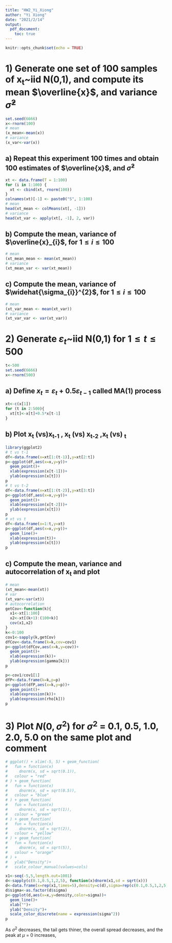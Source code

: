 ```yaml
---
title: "HW2_Yi_Xiong"
author: "Yi Xiong"
date: "2021/2/14"
output: 
  pdf_document:
    toc: true
---
```


```r
knitr::opts_chunk$set(echo = TRUE)
```

# 1) Generate one set of 100 samples of x~t~\~iid N(0,1), and compute its mean $\overline{x}$, and variance $\widehat{\sigma }^{2}$

```r
set.seed(6666)
x<-rnorm(100)
# mean
(x_mean<-mean(x))
# variance
(x_var<-var(x))
```

## a) Repeat this experiment 100 times and obtain 100 estimates of $\overline{x}$, and $\widehat{\sigma }^{2}$

```r
xt <- data.frame(T = 1:100)
for (i in 1:100) {
  xt <- cbind(xt, rnorm(100))
}
colnames(xt)[-1] <- paste0("S", 1:100)
# mean
head(xt_mean <- colMeans(xt[, -1]))
# variance
head(xt_var <- apply(xt[, -1], 2, var))
```

## b) Compute the mean, variance of $\overline{x}_{i}$, for $1\leq i\leq 100$

```r
# mean
(xt_mean_mean <- mean(xt_mean))
# variance
(xt_mean_var <- var(xt_mean))
```

## c) Compute the mean, variance of $\widehat{\sigma_{i}}^{2}$, for $1\leq i\leq 100$

```r
# mean
(xt_var_mean <- mean(xt_var))
# variance
(xt_var_var <- var(xt_var))
```

# 2) Generate $\varepsilon _{t}$\~iid N(0,1) for $1\leq t\leq 500$

```r
t<-500
set.seed(6666)
x<-rnorm(500)
```

## a) Define $x_{t}=\varepsilon _{t}+0.5\varepsilon _{t-1}$ called MA(1) process

```r
xt<-c(x[1])
for (t in 2:500){
  xt[t]<-x[t]+0.5*x[t-1]
}
```

## b) Plot x~t~ (vs)x~t-1~ , x~t~ (vs) x~t-2~ ,x~t~ (vs) ~t~

```r
library(ggplot2)
# t vs t-1
df<-data.frame(x=xt[1:(t-1)],y=xt[2:t])
p<-ggplot(df,aes(x=x,y=y))+
  geom_point()+
  xlab(expression(x[t-1]))+
  ylab(expression(x[t]))
p
# t vs t-2
df<-data.frame(x=xt[1:(t-2)],y=xt[3:t])
p<-ggplot(df,aes(x=x,y=y))+
  geom_point()+
  xlab(expression(x[t-2]))+
  ylab(expression(x[t]))
p
# xt vs t
df<-data.frame(x=1:t,y=xt)
p<-ggplot(df,aes(x=x,y=y))+
  geom_line()+
  xlab(expression(t))+
  ylab(expression(x[t]))
p
```

## c) Compute the mean, variance and autocorrelation of x~t~ and plot

```r
# mean
(xt_mean<-mean(xt))
# var
(xt_var<-var(xt))
# autocorrelation
getCov<-function(k){
  x1<-xt[1:100]
  x2<-xt[(k+1):(100+k)]
  cov(x1,x2)
}
k<-0:100
cov1<-sapply(k,getCov)
dfCov<-data.frame(k=k,cov=cov1)
p<-ggplot(dfCov,aes(x=k,y=cov))+
  geom_point()+
  xlab(expression(k))+
  ylab(expression(gamma[k]))
p

p<-cov1/cov1[1]
dfP<-data.frame(k=k,p=p)
p<-ggplot(dfP,aes(x=k,y=p))+
  geom_point()+
  xlab(expression(k))+
  ylab(expression(rho[k]))
p
```

# 3) Plot $N\left( 0,\sigma ^{2}\right)$ for $\sigma ^{2}$ = 0.1, 0.5, 1.0, 2.0, 5.0 on the same plot and comment

```r
# ggplot() + xlim(-5, 5) + geom_function(
#   fun = function(x)
#     dnorm(x, sd = sqrt(0.1)),
#   colour = "red"
# ) + geom_function(
#   fun = function(x)
#     dnorm(x, sd = sqrt(0.5)),
#   colour = "blue"
# ) + geom_function(
#   fun = function(x)
#     dnorm(x, sd = sqrt(1)),
#   colour = "green"
# ) + geom_function(
#   fun = function(x)
#     dnorm(x, sd = sqrt(2)),
#   colour = "yellow"
# ) + geom_function(
#   fun = function(x)
#     dnorm(x, sd = sqrt(5)),
#   colour = "orange"
# ) +
#   ylab("Density")+
#   scale_colour_manual(values=cols)

x1<-seq(-5,5,length.out=1001)
d<-sapply(c(0.1,0.5,1,2,5), function(x)dnorm(x1,sd = sqrt(x)))
d<-data.frame(x=rep(x1,times=5),density=c(d),sigma=rep(c(0.1,0.5,1,2,5),each=1001))
d$sigma<-as.factor(d$sigma)
p<-ggplot(d,aes(x=x,y=density,color=sigma))+
  geom_line()+
  xlab("")+
  ylab("Density")+
  scale_color_discrete(name = expression(sigma^2)) 
p
```

As $\sigma ^{2}$ decreases, the tail gets thiner, the overall spread decreases, and the peak at $\mu$ = 0 increases, 
